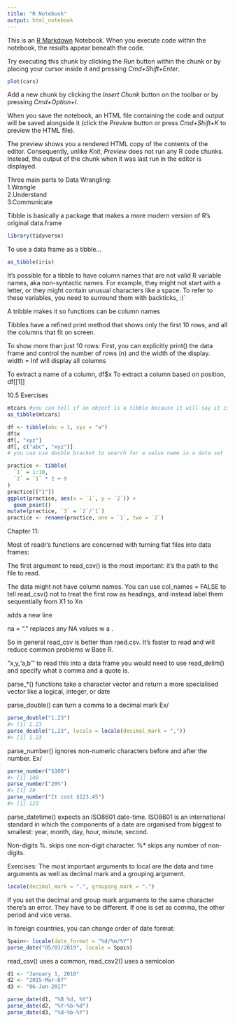 ```yaml
---
title: "R Notebook"
output: html_notebook
---
```


This is an [R Markdown](http://rmarkdown.rstudio.com) Notebook. When you execute code within the notebook, the results appear beneath the code. 

Try executing this chunk by clicking the *Run* button within the chunk or by placing your cursor inside it and pressing *Cmd+Shift+Enter*. 

```r
plot(cars)
```

Add a new chunk by clicking the *Insert Chunk* button on the toolbar or by pressing *Cmd+Option+I*.

When you save the notebook, an HTML file containing the code and output will be saved alongside it (click the *Preview* button or press *Cmd+Shift+K* to preview the HTML file). 

The preview shows you a rendered HTML copy of the contents of the editor. Consequently, unlike *Knit*, *Preview* does not run any R code chunks. Instead, the output of the chunk when it was last run in the editor is displayed.

Three main parts to Data Wrangling:  
1.Wrangle  
2.Understand  
3.Communicate  

Tibble is basically a package that makes a more modern version of R's original data.frame  

```r
library(tidyverse)

```

To use a data frame as a tibble...

```r
as_tibble(iris)
```

It’s possible for a tibble to have column names that are not valid R variable names, aka non-syntactic names. For example, they might not start with a letter, or they might contain unusual characters like a space. To refer to these variables, you need to surround them with backticks, `
`:)`

A tribble makes it so functions can be column names 

Tibbles have a refined print method that shows only the first 10 rows, and all the columns that fit on screen. 

To show more than just 10 rows: 
First, you can explicitly print() the data frame and control the number of rows (n) and the width of the display. width = Inf will display all columns

To extract a name of a column, df$x
To extract a column based on position, df[[1]]

10.5 Exercises 
```r
mtcars #you can tell if an object is a tibble because it will say it is a tibble at te top and also because it will only show the first 10 rows.
as_tibble(mtcars)

```

```r
df <- tibble(abc = 1, xyz = "a")
df$x
df[, "xyz"]
df[, c("abc", "xyz")]
# you can use double bracket to search for a value name in a data set 
```
```r
practice <- tibble(
  `1` = 1:10,
  `2` = `1` * 2 + 9
)
practice[["1"]]
ggplot(practice, aes(x = `1`, y = `2`)) +
  geom_point()
mutate(practice, `3` = `2`/`1`) 
practice <- rename(practice, one = `1`, two = `2`)
```

Chapter 11:

Most of readr’s functions are concerned with turning flat files into data frames:

The first argument to read_csv() is the most important: it’s the path to the file to read.

The data might not have column names. You can use col_names = FALSE to tell read_csv() not to treat the first row as headings, and instead label them sequentially from X1 to Xn

\n adds a new line 

na = "." replaces any NA values w a . 

So in general read_csv is better than raed.csv. It's faster to read and will reduce common problems w Base R.

"x,y\n1,'a,b'" to read this into a data frame you would need to use read_delim() and specify what a comma and a quote is.

parse_*() functions take a character vector and return a more specialised vector like a logical, integer, or date

parse_double() can turn a comma to a decimal mark 
Ex/
```r
parse_double("1.23")
#> [1] 1.23
parse_double("1,23", locale = locale(decimal_mark = ","))
#> [1] 1.23
```

parse_number() ignores non-numeric characters before and after the number.
Ex/
```r
parse_number("$100")
#> [1] 100
parse_number("20%")
#> [1] 20
parse_number("It cost $123.45")
#> [1] 123
```
parse_datetime() expects an ISO8601 date-time. ISO8601 is an international standard in which the components of a date are organised from biggest to smallest: year, month, day, hour, minute, second.

Non-digits
%. skips one non-digit character.
%* skips any number of non-digits.

Exercises:
The most important arguments to local are the data and time arguments as well as decimal mark and a grouping argument.

```r
locale(decimal_mark = ".", grouping_mark = ".")
```
If you set the decimal and group mark arguments to the same character there's an error. They have to be different. If one is set as comma, the other period and vice versa.

In foreign countries, you can change order of date format:
```r
Spain<- locale(date_format = "%d/%m/%Y")
parse_date("05/03/2019", locale = Spain)
```
read_csv() uses a common, read_csv2() uses a semicolon

```r
d1 <- "January 1, 2010"
d2 <- "2015-Mar-07"
d3 <- "06-Jun-2017"
```

```r
parse_date(d1, "%B %d, %Y")
parse_date(d2, "%Y-%b-%d")
parse_date(d3, "%d-%b-%Y")
```

